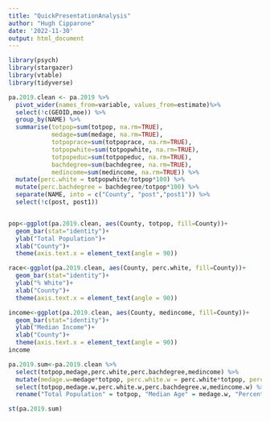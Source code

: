 ```yaml
---
title: "QuickPresentationAnalysis"
author: "Hugh Cipparone"
date: '2022-11-30'
output: html_document
---
```


```r
library(psych)
library(stargazer)
library(vtable)
library(tidyverse)
```


```r
pa.2019.clean <- pa.2019 %>% 
  pivot_wider(names_from=variable, values_from=estimate)%>% 
  select(!c(GEOID,moe)) %>% 
  group_by(NAME) %>% 
  summarise(totpop=sum(totpop, na.rm=TRUE),
            medage=sum(medage, na.rm=TRUE),
            totpoprace=sum(totpoprace, na.rm=TRUE),
            totpopwhite=sum(totpopwhite, na.rm=TRUE),
            totpopeduc=sum(totpopeduc, na.rm=TRUE),
            bachdegree=sum(bachdegree, na.rm=TRUE),
            medincome=sum(medincome, na.rm=TRUE)) %>% 
  mutate(perc.white = totpopwhite/totpop*100) %>% 
  mutate(perc.bachdegree = bachdegree/totpop*100) %>% 
  separate(NAME, into = c("County", "post","post1")) %>% 
  select(!c(post, post1))


pop<-ggplot(pa.2019.clean, aes(County, totpop, fill=County))+
  geom_bar(stat="identity")+
  ylab("Total Population")+
  xlab("County")+
  theme(axis.text.x = element_text(angle = 90))

race<-ggplot(pa.2019.clean, aes(County, perc.white, fill=County))+
  geom_bar(stat="identity")+
  ylab("% White")+
  xlab("County")+
  theme(axis.text.x = element_text(angle = 90))

income<-ggplot(pa.2019.clean, aes(County, medincome, fill=County))+
  geom_bar(stat="identity")+
  ylab("Median Income")+
  xlab("County")+
  theme(axis.text.x = element_text(angle = 90))
income

```

```r

pa.2019.sum<-pa.2019.clean %>% 
  select(totpop,medage,perc.white,perc.bachdegree,medincome) %>% 
  mutate(medage.w=medage*totpop, perc.white.w = perc.white*totpop, perc.bachdegree.w=perc.bachdegree*totpop,medincome.w=medincome*totpop) %>% 
  select(totpop,medage.w,perc.white.w,perc.bachdegree.w,medincome.w) %>% 
  rename("Total Population" = totpop, "Median Age" = medage.w, "Percent White" = perc.white.w, "Percent Bachelors" = perc.bachdegree.w, "Median Income" = medincome.w)

st(pa.2019.sum)
```


```r



```

